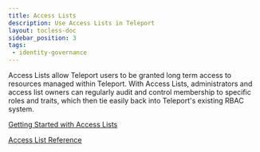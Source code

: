 ```yaml
---
title: Access Lists
description: Use Access Lists in Teleport
layout: tocless-doc
sidebar_position: 3
tags:
 - identity-governance
---
```


Access Lists allow Teleport users to be granted long term access to resources
managed within Teleport. With Access Lists, administrators and access list
owners can regularly audit and control membership to specific roles and
traits, which then tie easily back into Teleport's existing RBAC system.

[Getting Started with Access Lists](guide.mdx)

[Access List Reference](../../reference/access-controls/access-lists.mdx)

